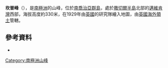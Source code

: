 {{Coord|54|14|S|36|32|W|source:GNIS|display=title}}

'''坎普峰'''（{{lang-en|Camp Peak}}），是[[南極洲|南極洲]]的山峰，位於[[南喬治亞群島|南喬治亞群島]]，處於[[撒切爾半島|撒切爾半島]]北部的[[邁維肯灣|邁維肯灣]]西部，海拔高度約330米，在1929年由[[英國|英國]]的研究隊繪入地圖，由[[英國海外領土|英國海外領土]]管轄。

==參考資料==
* {{usgs-gazetteer|id=2352}}

{{Antarctica-geo-stub}}
[[Category:南極洲山峰|Category:南極洲山峰]]